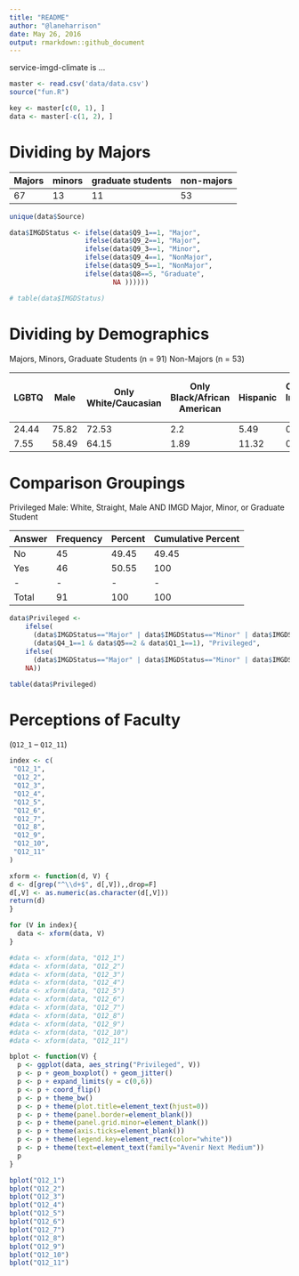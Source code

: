 ```yaml
---
title: "README"
author: "@laneharrison"
date: May 26, 2016
output: rmarkdown::github_document
---
```


service-imgd-climate is ...

```r
master <- read.csv('data/data.csv')
source("fun.R")

key <- master[c(0, 1), ]
data <- master[-c(1, 2), ]
```

# Dividing by Majors

 Majors | minors | graduate students | non-majors
 - | - | - | -
 67 | 13 | 11 | 53 
 
```r
unique(data$Source)

data$IMGDStatus <- ifelse(data$Q9_1==1, "Major",
                   ifelse(data$Q9_2==1, "Major",
                   ifelse(data$Q9_3==1, "Minor",
                   ifelse(data$Q9_4==1, "NonMajor",
                   ifelse(data$Q9_5==1, "NonMajor",
                   ifelse(data$Q8==5, "Graduate",
                          NA ))))))

# table(data$IMGDStatus)

```

# Dividing by Demographics

Majors, Minors, Graduate Students (n = 91)
Non-Majors (n = 53)

LGBTQ | Male | Only White/Caucasian | Only Black/African American | Hispanic | Only American Indian/Alaskan Native | Only Other Race | More than One Race | First Generation College Students
- | - | - | - | - | - | - | - | - |
24.44 | 75.82 | 72.53 | 2.2 | 5.49 | 0.00 | 16.48 | 0.00 | 0.00 | 3.30 | 5.49
7.55 | 58.49 | 64.15 | 1.89 | 11.32 | 0.00 | 18.87 | 0.00 | 1.89 | 1.89 | 16.98


# Comparison Groupings

Privileged Male: White, Straight, Male AND IMGD Major, Minor, or Graduate Student

Answer | Frequency | Percent | Cumulative Percent
- | - | - | -
No | 45 | 49.45 | 49.45
Yes | 46 | 50.55 | 100
- | - | - | -
Total | 91 | 100 | 100

```r

data$Privileged <- 
    ifelse( 
      (data$IMGDStatus=="Major" | data$IMGDStatus=="Minor" | data$IMGDStatus=="Graduate") & 
      (data$Q4_1==1 & data$Q5==2 & data$Q1_1==1), "Privileged", 
    ifelse(
      (data$IMGDStatus=="Major" | data$IMGDStatus=="Minor" | data$IMGDStatus=="Graduate"), "NonPrivileged", 
    NA))

table(data$Privileged)

```

# Perceptions of Faculty

(`Q12_1` -- `Q12_11`)

```r

index <- c(
 "Q12_1",
 "Q12_2",
 "Q12_3",
 "Q12_4",
 "Q12_5",
 "Q12_6",
 "Q12_7",
 "Q12_8",
 "Q12_9",
 "Q12_10",
 "Q12_11"
)

xform <- function(d, V) {
d <- d[grep("^\\d+$", d[,V]),,drop=F]
d[,V] <- as.numeric(as.character(d[,V]))
return(d)
}

for (V in index){
  data <- xform(data, V)
}

#data <- xform(data, "Q12_1")
#data <- xform(data, "Q12_2")
#data <- xform(data, "Q12_3")
#data <- xform(data, "Q12_4")
#data <- xform(data, "Q12_5")
#data <- xform(data, "Q12_6")
#data <- xform(data, "Q12_7")
#data <- xform(data, "Q12_8")
#data <- xform(data, "Q12_9")
#data <- xform(data, "Q12_10")
#data <- xform(data, "Q12_11")

bplot <- function(V) {
  p <- ggplot(data, aes_string("Privileged", V))
  p <- p + geom_boxplot() + geom_jitter()
  p <- p + expand_limits(y = c(0,6))
  p <- p + coord_flip()
  p <- p + theme_bw()
  p <- p + theme(plot.title=element_text(hjust=0))
  p <- p + theme(panel.border=element_blank())
  p <- p + theme(panel.grid.minor=element_blank())
  p <- p + theme(axis.ticks=element_blank())
  p <- p + theme(legend.key=element_rect(color="white"))
  p <- p + theme(text=element_text(family="Avenir Next Medium"))
  p
}

bplot("Q12_1")
bplot("Q12_2")
bplot("Q12_3")
bplot("Q12_4")
bplot("Q12_5")
bplot("Q12_6")
bplot("Q12_7")
bplot("Q12_8")
bplot("Q12_9")
bplot("Q12_10")
bplot("Q12_11")

```



